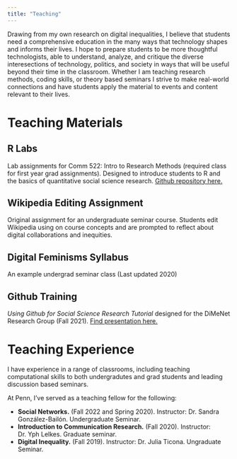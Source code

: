 ```yaml
---
title: "Teaching"
---
```


Drawing from my own research on digital inequalities, I believe that students need a comprehensive education in the many ways that technology shapes and informs their lives. I hope to prepare students to be more thoughtful technologists, able to understand, analyze, and critique the diverse interesections of technology, politics, and society in ways that will be useful beyond their time in the classroom. Whether I am teaching research methods, coding skills, or theory based seminars I strive to make real-world connections and have students apply the material to events and content relevant to their lives. 

# Teaching Materials 
::: {.grid}
::: {.g-col-6}
## R Labs
Lab assignments for Comm 522: Intro to Research Methods (required class for first year grad assignments). Designed to introduce students to R and the basics of quantitative social science research. 
[Github repository here.](https://github.com/islangrock/Comm522_Labs)

## Wikipedia Editing Assignment 
Original assignment for an undergraduate seminar course. Students edit Wikipedia using on course concepts and are prompted to reflect about digital collaborations and inequities. 

:::

::: {.g-col-6}
## Digital Feminisms Syllabus 
An example undergrad seminar class (Last updated 2020) 

## Github Training
*Using Github for Social Science Research Tutorial* 
designed for the DiMeNet Research Group (Fall 2021).
[Find presentation here.](https://github.com/islangrock/Github_Practice/blob/main/2021_10presentation.pdf)

:::
:::

# Teaching Experience 

I have experience in a range of classrooms, including teaching computational skills to both undergradutes and grad students and leading discussion based seminars. 

At Penn, I've served as a teaching fellow for the following: 

* **Social Networks.** (Fall 2022 and Spring 2020). Instructor: Dr. Sandra González-Bailón. Undergraduate Seminar. 
* **Introduction to Communication Research.** (Fall 2020). Instructor: Dr. Yph Lelkes. Graduate seminar. 
* **Digital Inequality.** (Fall 2019). Instructor: Dr. Julia Ticona. Ungraduate Seminar. 



